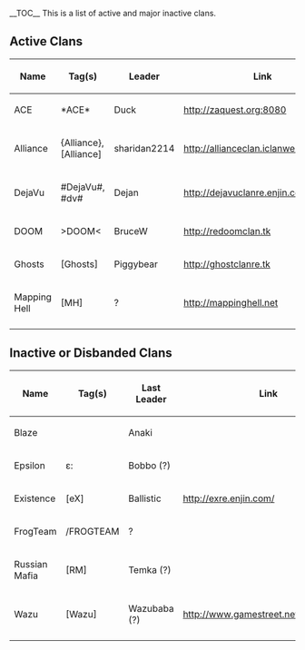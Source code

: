 __TOC__
This is a list of active and major inactive clans.

== Active Clans ==

{| border="1"
! Name
! Tag(s)
! Leader
! Link
|-
|ACE
|*ACE*
|Duck
|http://zaquest.org:8080
|-
|Alliance
|{Alliance}, <nowiki>[Alliance]</nowiki>
|sharidan2214
|http://allianceclan.iclanwebsites.com
|-
|DejaVu
|#DejaVu#, #dv#
|Dejan
|http://dejavuclanre.enjin.com
|-
|DOOM
|>DOOM<
|BruceW
|http://redoomclan.tk
|-
|Ghosts
|<nowiki>[Ghosts]</nowiki>
|Piggybear
|http://ghostclanre.tk
|-
|Mapping Hell
|[MH]
|?
|http://mappinghell.net
|-
|}

== Inactive or Disbanded Clans ==

{| border="1"
! Name
! Tag(s)
! Last Leader
! Link
|-
|Blaze
|<blaze>
|Anaki
|
|-
|Epsilon
|ɛ:
|Bobbo (?)
|
|-
|Existence
|[eX]
|Ballistic
|http://exre.enjin.com/
|-
|FrogTeam
|/FROGTEAM
|?
|
|-
|Russian Mafia
|[RM]
|Temka (?)
|
|-
|Wazu
|<nowiki>[Wazu]</nowiki>
|Wazubaba (?)
|http://www.gamestreet.net/guilds/1588
|-
|}